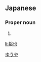 ==Japanese==
{{ja-kanjitab|裕|也}}

===Proper noun===
{{ja-pos|proper|ゆうや}}

# {{given name|male|lang=ja}}

[[Category:Japanese male given names|ゆうや]]

[[li:裕也]]